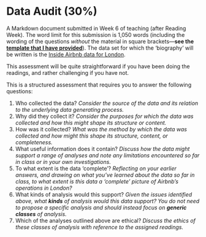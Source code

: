 # Data Audit (30%)

A Markdown document submitted in Week 6 of teaching (after Reading Week). The word limit for this submission is 1,050 words (including the wording of the questions *without* the material in square brackets—**see the [template that I have provided](https://github.com/jreades/i2p/blob/master/assessments/Data_Biography.md)**). The data set for which the 'biography' will be written is the [Inside Airbnb data for London](https://github.com/jreades/i2p/raw/master/data/src/2020-08-24-listings.csv.gz). 

This assessment will be quite straightforward if you have been doing the readings, and rather challenging if you have not.

This is a structured assessment that requires you to answer the following questions:

1. Who collected the data? *Consider the source of the data and its relation to the underlying data generating process.*
2. Why did they collect it? *Consider the purposes for which the data was collected and how this might shape its structure or content.*
3. How was it collected?  *What was the method by which the data was collected and how might this shape its structure, content, or completeness.*
4. What useful information does it contain? *Discuss how the data might support a range of analyses and note any limitations encountered so far in class or in your own investigations.*
5. To what extent is the data ‘complete’? *Reflecting on your earlier answers, and drawing on what you've learned about the data so far in class, to what extent is this data a ‘complete’ picture of Airbnb's operations in London?*
6. What kinds of analysis would this support? *Given the issues identified above, what **kinds** of analysis would this data support? You do not need to propose a specific analysis and should instead focus on **generic classes** of analysis.*
7. Which of the analyses outlined above are ethical? *Discuss the ethics of these classes of analysis with reference to the assigned readings.*

